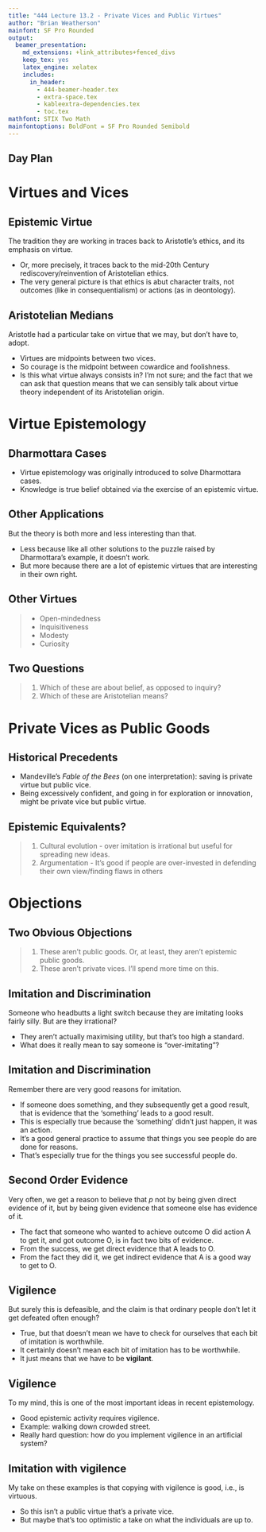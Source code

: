 ```yaml
---
title: "444 Lecture 13.2 - Private Vices and Public Virtues"
author: "Brian Weatherson"
mainfont: SF Pro Rounded
output:
  beamer_presentation:
    md_extensions: +link_attributes+fenced_divs
    keep_tex: yes
    latex_engine: xelatex
    includes:
      in_header: 
        - 444-beamer-header.tex
        - extra-space.tex
        - kableextra-dependencies.tex
        - toc.tex
mathfont: STIX Two Math
mainfontoptions: BoldFont = SF Pro Rounded Semibold
---
```

## Day Plan

\tableofcontents

# Virtues and Vices

## Epistemic Virtue

The tradition they are working in traces back to Aristotle's ethics, and its emphasis on virtue.

- Or, more precisely, it traces back to the mid-20th Century rediscovery/reinvention of Aristotelian ethics.
- The very general picture is that ethics is abut character traits, not outcomes (like in consequentialism) or actions (as in deontology).

## Aristotelian Medians

Aristotle had a particular take on virtue that we may, but don't have to, adopt.

- Virtues are midpoints between two vices.
- So courage is the midpoint between cowardice and foolishness.
- Is this what virtue always consists in? I'm not sure; and the fact that we can ask that question means that we can sensibly talk about virtue theory independent of its Aristotelian origin.

# Virtue Epistemology

## Dharmottara Cases

- Virtue epistemology was originally introduced to solve Dharmottara cases.
- Knowledge is true belief obtained via the exercise of an epistemic virtue.

## Other Applications

But the theory is both more and less interesting than that.

- Less because like all other solutions to the puzzle raised by Dharmottara's example, it doesn't work.
- But more because there are a lot of epistemic virtues that are interesting in their own right.

## Other Virtues

> - Open-mindedness
> - Inquisitiveness
> - Modesty
> - Curiosity

## Two Questions

> 1. Which of these are about belief, as opposed to inquiry?
> 2. Which of these are Aristotelian means?

# Private Vices as Public Goods

## Historical Precedents

- Mandeville's _Fable of the Bees_ (on one interpretation): saving is private virtue but public vice.
- Being excessively confident, and going in for exploration or innovation, might be private vice but public virtue.

## Epistemic Equivalents?

> 1. Cultural evolution - over imitation is irrational but useful for spreading new ideas.
> 2. Argumentation - It's good if people are over-invested in defending their own view/finding flaws in others

# Objections

## Two Obvious Objections

> 1. These aren't public goods. Or, at least, they aren't epistemic public goods.
> 2. These aren't private vices. I'll spend more time on this.

## Imitation and Discrimination

Someone who headbutts a light switch because they are imitating looks fairly silly. But are they irrational?

- They aren't actually maximising utility, but that's too high a standard.
- What does it really mean to say someone is "over-imitating"?

## Imitation and Discrimination

Remember there are very good reasons for imitation.

- If someone does something, and they subsequently get a good result, that is evidence that the 'something' leads to a good result.
- This is especially true because the 'something' didn't just happen, it was an action.
- It's a good general practice to assume that things you see people do are done for reasons.
- That's especially true for the things you see successful people do.

## Second Order Evidence

Very often, we get a reason to believe that $p$ not by being given direct evidence of it, but by being given evidence that someone else has evidence of it.

- The fact that someone who wanted to achieve outcome O did action A to get it, and got outcome O, is in fact two bits of evidence.
- From the success, we get direct evidence that A leads to O.
- From the fact they did it, we get indirect evidence that A is a good way to get to O.

## Vigilence

But surely this is defeasible, and the claim is that ordinary people don't let it get defeated often enough?

- True, but that doesn't mean we have to check for ourselves that each bit of imitation is worthwhile.
- It certainly doesn't mean each bit of imitation has to be worthwhile.
- It just means that we have to be **vigilant**.

## Vigilence

To my mind, this is one of the most important ideas in recent epistemology.

- Good epistemic activity requires vigilence.
- Example: walking down crowded street.
- Really hard question: how do you implement vigilence in an artificial system?

## Imitation with vigilence

My take on these examples is that copying with vigilence is good, i.e., is virtuous.

- So this isn't a public virtue that's a private vice.
- But maybe that's too optimistic a take on what the individuals are up to.
